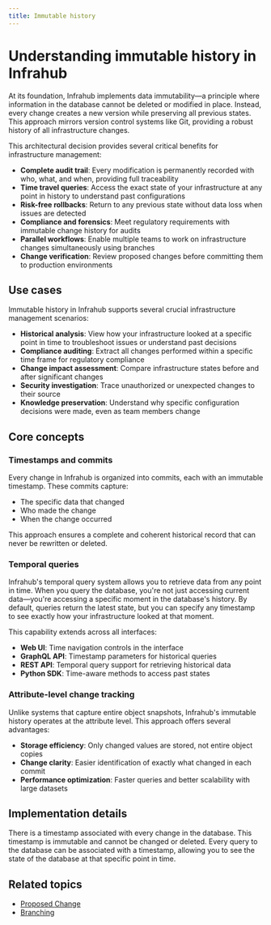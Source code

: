 ```yaml
---
title: Immutable history
---
```


# Understanding immutable history in Infrahub

At its foundation, Infrahub implements data immutability—a principle where information in the database cannot be deleted or modified in place. Instead, every change creates a new version while preserving all previous states. This approach mirrors version control systems like Git, providing a robust history of all infrastructure changes.

This architectural decision provides several critical benefits for infrastructure management:

- **Complete audit trail**: Every modification is permanently recorded with who, what, and when, providing full traceability
- **Time travel queries**: Access the exact state of your infrastructure at any point in history to understand past configurations
- **Risk-free rollbacks**: Return to any previous state without data loss when issues are detected
- **Compliance and forensics**: Meet regulatory requirements with immutable change history for audits
- **Parallel workflows**: Enable multiple teams to work on infrastructure changes simultaneously using branches
- **Change verification**: Review proposed changes before committing them to production environments

## Use cases

Immutable history in Infrahub supports several crucial infrastructure management scenarios:

- **Historical analysis**: View how your infrastructure looked at a specific point in time to troubleshoot issues or understand past decisions
- **Compliance auditing**: Extract all changes performed within a specific time frame for regulatory compliance
- **Change impact assessment**: Compare infrastructure states before and after significant changes
- **Security investigation**: Trace unauthorized or unexpected changes to their source
- **Knowledge preservation**: Understand why specific configuration decisions were made, even as team members change

## Core concepts

### Timestamps and commits

Every change in Infrahub is organized into commits, each with an immutable timestamp. These commits capture:

- The specific data that changed
- Who made the change
- When the change occurred

This approach ensures a complete and coherent historical record that can never be rewritten or deleted.

### Temporal queries

Infrahub's temporal query system allows you to retrieve data from any point in time. When you query the database, you're not just accessing current data—you're accessing a specific moment in the database's history. By default, queries return the latest state, but you can specify any timestamp to see exactly how your infrastructure looked at that moment.

This capability extends across all interfaces:

- **Web UI**: Time navigation controls in the interface
- **GraphQL API**: Timestamp parameters for historical queries
- **REST API**: Temporal query support for retrieving historical data
- **Python SDK**: Time-aware methods to access past states

### Attribute-level change tracking

Unlike systems that capture entire object snapshots, Infrahub's immutable history operates at the attribute level. This approach offers several advantages:

- **Storage efficiency**: Only changed values are stored, not entire object copies
- **Change clarity**: Easier identification of exactly what changed in each commit
- **Performance optimization**: Faster queries and better scalability with large datasets

## Implementation details

There is a timestamp associated with every change in the database. This timestamp is immutable and cannot be changed or deleted. Every query to the database can be associated with a timestamp, allowing you to see the state of the database at that specific point in time.

## Related topics

- [Proposed Change](./proposed-change.mdx)
- [Branching](./branching.mdx)
